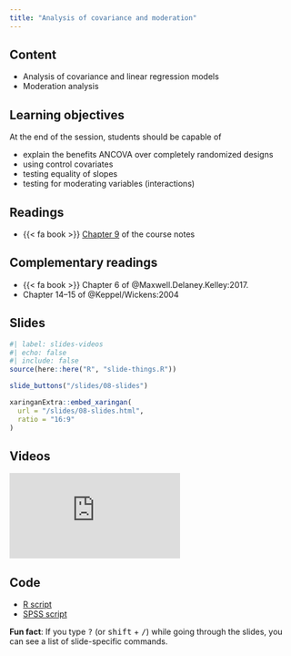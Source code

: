 ```yaml
---
title: "Analysis of covariance and moderation"
---
```


## Content

- Analysis of covariance and linear regression models
- Moderation analysis

## Learning objectives

At the end of the session, students should be capable of

- explain the benefits ANCOVA over completely randomized designs
- using control covariates
- testing equality of slopes
- testing for moderating variables (interactions)

## Readings

-  {{< fa book >}}  [Chapter 9](https://lbelzile.github.io/math80667a/ancova.html) of the course notes


## Complementary readings



- {{< fa book >}}  Chapter 6 of @Maxwell.Delaney.Kelley:2017.
- <i class="fas fa-book"></i> Chapter 14--15 of @Keppel/Wickens:2004


## Slides

```r
#| label: slides-videos
#| echo: false
#| include: false
source(here::here("R", "slide-things.R"))
```

```r
slide_buttons("/slides/08-slides")
```

```r
xaringanExtra::embed_xaringan(
  url = "/slides/08-slides.html",
  ratio = "16:9"
)
```

## Videos


<div class="ratio ratio-16x9">
<iframe src="https://www.youtube.com/embed/gTLp0pplRXk" frameborder="0" allow="accelerometer; autoplay; encrypted-media; gyroscope; picture-in-picture" allowfullscreen>
</iframe>
</div>

## Code

- [R script](/content/MATH80667A-08-content.R)
- [SPSS script](/content/MATH80667A-08-content.sps)


:::{.callout-tip}
**Fun fact**: If you type <kbd>?</kbd> (or <kbd>shift</kbd> + <kbd>/</kbd>) while going through the slides, you can see a list of slide-specific commands.
:::
